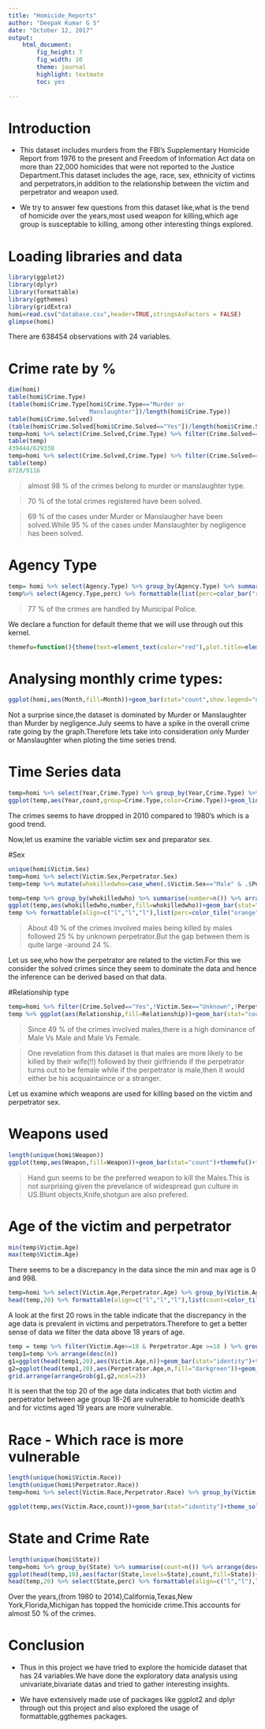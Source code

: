 ---
title: "Homicide_Reports"
author: "Deepak Kumar G S"
date: "October 12, 2017"
output:
    html_document: 
        fig_height: 7
        fig_width: 10
        theme: journal
        highlight: textmate
        toc: yes
  
---

# Introduction

* This dataset includes murders from the FBI's Supplementary Homicide Report from 1976 to the present and Freedom of Information Act data on more than 22,000 homicides that were not reported to the Justice Department.This dataset includes the age, race, sex, ethnicity of victims and perpetrators,in addition to the relationship between the victim and perpetrator and weapon used.

* We try to answer few questions from this dataset like,what is the trend of homicide over the years,most used weapon for killing,which age group is susceptable to killing, among other interesting things explored.


# Loading libraries and data

```{r,warning=FALSE}
library(ggplot2)
library(dplyr)
library(formattable)
library(ggthemes)
library(gridExtra)
homi=read.csv("database.csv",header=TRUE,stringsAsFactors = FALSE)
glimpse(homi)
```


There are 638454 observations with 24 variables.

# Crime rate by %

```{r}
dim(homi)
table(homi$Crime.Type)
(table(homi$Crime.Type[homi$Crime.Type=="Murder or
                       Manslaughter"])/length(homi$Crime.Type))
table(homi$Crime.Solved)
(table(homi$Crime.Solved[homi$Crime.Solved=="Yes"])/length(homi$Crime.Solved))
temp=homi %>% select(Crime.Solved,Crime.Type) %>% filter(Crime.Solved=="Yes",Crime.Type=="Murder or Manslaughter")
table(temp)
439444/629338
temp=homi %>% select(Crime.Solved,Crime.Type) %>% filter(Crime.Solved=="Yes",Crime.Type=="Manslaughter by Negligence")
table(temp)
8728/9116

```

> almost 98 % of the crimes belong to murder or manslaughter type.

> 70 % of the total crimes registered have been solved.

> 69 % of the cases under Murder or Manslaugher have been solved.While 95 % of the cases under Manslaughter by negligence has been solved.

# Agency Type

```{r}
temp= homi %>% select(Agency.Type) %>% group_by(Agency.Type) %>% summarise(count=n()) %>% mutate(perc=round((count/sum(count))*100)) %>% arrange(desc(perc))
temp%>% select(Agency.Type,perc) %>% formattable(list(perc=color_bar("red")),align='l')
```

> 77 % of the crimes are handled by Municipal Police.

We declare a function for default theme that we will use through out this kernel.

```{r}
themefu=function(){theme(text=element_text(color="red"),plot.title=element_text(size=12,color="black",hjust=0.5),plot.subtitle=element_text(face="italic"),axis.title.x=element_text(hjust=1),axis.title.y=element_text(hjust=1),legend.background = element_blank(),legend.title=element_text(color="black",face="bold"),legend.text=element_text(color="black",face="bold"))}
```

# Analysing monthly crime types:

```{r}
ggplot(homi,aes(Month,fill=Month))+geom_bar(stat="count",show.legend="na")+labs(x="Month of Crime",y="Count of Crime",caption="Source:FBI's homicide Report",title="Murder Trend by month")+facet_wrap(~Crime.Type)+scale_y_continuous(limits=c(0,60000),breaks=seq(0,60000,5000))+themefu()+theme(axis.text.x=element_text(angle=90,vjust=1))
```

Not a surprise since,the dataset is dominated by Murder or Manslaughter than Murder by negligence.July seems to have a spike in the overall crime rate going by the graph.Therefore lets take into consideration only Murder or Manslaughter when ploting the time series trend.

# Time Series data

```{r,fig.width=10,fig.height=8}
temp=homi %>% select(Year,Crime.Type) %>% group_by(Year,Crime.Type) %>% summarise(count=n()) %>% na.omit()
ggplot(temp,aes(Year,count,group=Crime.Type,color=Crime.Type))+geom_line()+geom_point(size=2,shape=1)+theme_hc(bgcolor="darkunica")+scale_fill_hc("darkunica")+labs(x="Year",y="Count",caption="Source:FBI's homicide report",title="Crime trend over the years")+geom_text(aes(label=ifelse(count>250,count,"")), size=3,hjust=1.8)+scale_x_continuous(limits=c(1980,2014),breaks=seq(1980,2014,2))
```



The crimes seems to have dropped  in 2010 compared to 1980's which is a good trend.

Now,let us examine the variable victim sex and preparator sex.

#Sex

```{r}
unique(homi$Victim.Sex)
temp=homi %>% select(Victim.Sex,Perpetrator.Sex) 
temp=temp %>% mutate(whokilledwho=case_when(.$Victim.Sex=="Male" & .$Perpetrator.Sex=="Male"~"Male killed by male",.$Victim.Sex=="Male" & .$Perpetrator.Sex=="Female"~"Male killed by female",.$Victim.Sex=="Male" & .$Perpetrator.Sex=="Unknown"~"Male killed by unknown",.$Victim.Sex=="Female" & .$Perpetrator.Sex=="Male"~"Female killed by male",.$Victim.Sex=="Female" & .$Perpetrator.Sex=="Female"~"Female killed by female",.$Victim.Sex=="Female" & .$Perpetrator.Sex=="Unknown"~"Female killed by unknown",.$Victim.Sex=="Unkown" & .$Perpetrator.Sex=="Male"~"Unknown killed by male",.$Victim.Sex=="Unknown" & .$Perpetrator.Sex=="Female"~"Unknown killed by female",TRUE~"Unknown killed by Unknown"))

temp=temp %>% group_by(whokilledwho) %>% summarise(number=n()) %>% arrange(desc(number)) %>% mutate(perc=round(number/sum(number)*100))
ggplot(temp,aes(whokilledwho,number,fill=whokilledwho))+geom_bar(stat="identity")+themefu()+labs(x=" ",y="Count",title="Victim Vs Preparator")+theme(axis.text.x = element_text(angle=90,vjust=0.5),legend.position="none")+geom_text(aes(label=number),vjust=0.7,color="black")
temp %>% formattable(align=c("l","l","l"),list(perc=color_tile("orange","red"),area(col="number")~normalize_bar("lightgrey")))

```

> About 49 % of the crimes involved males being killed by males followed  25 % by unknown perpetrator.But the gap between them is quite large -around 24 %.

Let us see,who how the perpetrator are related to the victim.For this we consider the solved crimes since they seem to dominate the data and hence the inference can be derived based on that data.

#Relationship type

```{r}
temp=homi %>% filter(Crime.Solved=="Yes",!Victim.Sex=="Unknown",!Perpetrator.Sex=="Unknown")
temp %>% ggplot(aes(Relationship,fill=Relationship))+geom_bar(stat="count")+themefu()+theme(axis.text.x = element_text(angle=90,vjust=0.5),legend.position="none")+labs(x="Relationship",y="Count",caption="Source:FBI's Homicide data",title="Relation between victim and Perpetrator",subtitle="x grid is Victim,y grid is Perpetrator")+facet_grid(Victim.Sex ~ Perpetrator.Sex,scales="free_y")
```


> Since 49 % of the crimes involved males,there is a high dominance of Male Vs Male and Male Vs Female.

> One revelation from this dataset is that males are more likely to be killed by their wife(!!) followed by their girlfriends if the perpetrator turns out to be female while if the perpetrator is male,then it would either be his acquaintaince or a stranger.

Let us examine which weapons are used for killing based on the victim and perpetrator sex.

# Weapons used

```{r}
length(unique(homi$Weapon))
ggplot(temp,aes(Weapon,fill=Weapon))+geom_bar(stat="count")+themefu()+facet_grid(Victim.Sex~Perpetrator.Sex,scales="free_y")+labs(x="Weapons Used",y="Count",title="Weapon used by Perpetrator",subtitle="xgrid=Victim,ygrid=Perpetrator")+theme(axis.text.x = element_text(angle=90,vjust=0.5),legend.position="None")
```


> Hand gun seems to be the preferred weapon to kill the Males.This is not surprising given the prevelance of widespread gun culture in US.Blunt objects,Knife,shotgun are also prefered.

# Age of the victim and perpetrator

```{r}
min(temp$Victim.Age)
max(temp$Victim.Age)
```

There seems to be a discrepancy in the data since the min and max age is 0 and 998.

```{r}
temp=homi %>% select(Victim.Age,Perpetrator.Age) %>% group_by(Victim.Age,Perpetrator.Age) %>% mutate(count=n())
head(temp,20) %>% formattable(align=c("l","l","l"),list(count=color_tile("green","red")))
```


A look at the first 20 rows in the table indicate that the discrepancy in the age data is prevalent in victims and perpetrators.Therefore to get a better sense of data we filter the data above 18 years of age.

```{r}
temp = temp %>% filter(Victim.Age>=18 & Perpetrator.Age >=18 ) %>% group_by(Victim.Age,Perpetrator.Age) %>% summarise(n=sum(count))
temp1=temp %>% arrange(desc(n))
g1=ggplot(head(temp1,20),aes(Victim.Age,n))+geom_bar(stat="identity")+theme(legend.position="none")+labs(x="Victim Age",y="Count",title="Victim age distribution",subtitle="TOP 20 by count")+scale_x_continuous(limits=c(18,26),breaks=seq(18,26,1))+scale_fill_canva(palette="Fresh and bright")
g2=ggplot(head(temp1,20),aes(Perpetrator.Age,n,fill="darkgreen"))+geom_bar(stat="identity")+theme(legend.position="none")+labs(x="Perpetrator Age",y="Count",title="Perpetrator age distribution",subtitle="TOP 20 by count")+scale_x_continuous(limits=c(18,26),breaks=seq(18,26,1))
grid.arrange(arrangeGrob(g1,g2,ncol=2))

```

It is seen that the top 20 of the age data indicates that both victim and perpetrator between age group 18-26 are vulnerable to homicide death's and for victims aged 19 years are more vulnerable.

# Race - Which race is more vulnerable

```{r}
length(unique(homi$Victim.Race))
length(unique(homi$Perpetrator.Race))
temp=homi %>% select(Victim.Race,Perpetrator.Race) %>% group_by(Victim.Race,Perpetrator.Race) %>% summarise(count=n())

ggplot(temp,aes(Victim.Race,count))+geom_bar(stat="identity")+theme_solarized()+facet_wrap(~Perpetrator.Race,scales="free_y")+labs(x="Victim Race",y="Count",title="Crime trend by Race",subtitle="Which race is most vulnerable?")+theme(legend.position="none",axis.text.x = element_text(angle=90,vjust=0.5))+scale_color_solarized('lightyellow')
```


# State and Crime Rate

```{r}
length(unique(homi$State))
temp=homi %>% group_by(State) %>% summarise(count=n()) %>% arrange(desc(count)) %>% mutate(perc=round((count/sum(count))*100,2))
ggplot(head(temp,10),aes(factor(State,levels=State),count,fill=State))+geom_bar(stat="identity")+theme_hc()+scale_fill_hc()+geom_text(aes(label=count),color="black",vjust=1)+theme(axis.text.x=element_text(angle=90,vjust=0.5),legend.position="none")+labs(x="State",y="Count",title=" Total Crimes in City",subtitle="Top 10")
head(temp,20) %>% select(State,perc) %>% formattable(align=c("l","l"),list(perc=color_bar("pink")))

```


Over the years,(from 1980 to 2014),California,Texas,New York,Florida,Michigan has topped the homicide crime.This accounts for almost 50 % of the crimes.

# Conclusion

* Thus in this project we have tried to explore the homicide dataset that has 24 variables.We have done the exploratory data analysis using univariate,bivariate datas and tried to gather interesting insights.

* We have extensively made use of packages like ggplot2 and dplyr through out this project and also explored the usage of formattable,ggthemes packages.

